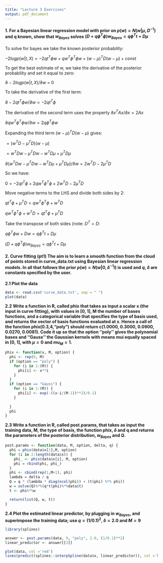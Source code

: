 ```yaml
---
title: "Lecture 3 Exercises"
output: pdf_document
---
```


#### 1. For a Bayesian linear regression model with prior on $p(w) = N (w | \mu, D^{-1})$ and q known, show that $w_{Bayes}$ solves $(D + q\phi^{T}\phi)w_{Bayes} = q\phi^{T}t + D\mu$

To solve for bayes we take the known posterior probability:

$-2 log p(w|t,X) = -2qt^{T}\phi w + qw^{T}\phi^{T}\phi w + (w - \mu)^{T}D(w - \mu) + const$

To get the best estimate of w, we take the derivative of the posterior probability and set it equal to zero:

$\partial -2 log p(w|t, X)/\partial w$ = 0

To take the derivative of the first term:

$\partial -2qt^{T}\phi w/\partial w = -2qt^{T}\phi$

The derivative of the second term uses the property $\partial x^{T}Ax/ \partial x = 2Ax$

$\partial q w^{T} \phi^{T} \phi w/\partial w = 2q\phi^{T}\phi w$

Expanding the third term $(w - \mu)^{T}D(w - \mu)$ gives:

$= (w^{T}D - \mu^{T}D)(w - \mu)$

$= w^{T}Dw - \mu^{T}Dw - w^{T}D\mu + \mu^{T}D\mu$

$\partial (w^{T}Dw - \mu^{T}Dw - w^{T}D\mu + \mu^{T}D\mu) / \partial w = 2w^{T}D - 2\mu^{T}D$

So we have:

$0 = -2qt^{T}\phi + 2qw^{T}\phi^{T}\phi + 2w^{T}D - 2\mu^{T}D$

Move negative terms to the LHS and divide both sides by 2:

$qt^{T}\phi + \mu^{T}D = qw^{T}\phi^{T}\phi + w^{T}D$

$qw^{T}\phi^{T}\phi + w^{T}D = qt^{T}\phi + \mu^{T}D$

Take the transpose of both sides (note: $D^{T} = D$:

$q\phi^{T}\phi w + Dw = q\phi^{T}t + D\mu$

$(D + q\phi^{T}\phi)w_{Bayes} = q\phi^{T}t + D\mu$



#### 2. Curve fitting (pt1) The aim is to learn a smooth function from the cloud of points stored in curve_data.txt using Bayesian linear regression models. In all that follows the prior $p(w) = N (w|0, \delta^{-1}I)$ is used and $q$, $\delta$ are constants specified by the user.

**2.1 Plot the data**

```r
data <- read.csv('curve_data.txt', sep = " ")
plot(data)
```

**2.2 Write a function in R, called phix that takes as input a scalar x (the input in curve fitting), with values in [0, 1], M the number of bases functions, and a categorical variable that specifies the type of basis used, and returns the vector of basis functions evaluated at x. Hence a call of the function phix(0.3,4,"poly") should return c(1.0000, 0.3000, 0.0900, 0.0270, 0.0081). Code it up so that the option ‘‘poly’’ gives the polynomial bases and ‘‘Gauss’’ the Gaussian kernels with means mui equally spaced in [0, 1], with $\mu = 0$ and $mu_{M} = 1.$**

```r
phix <- function(x, M, option) {
  phi <- rep(0, M)
  if (option == "poly") {
    for (i in 1:(M)) {
      phi[i] <- x**i
    }
  }
  if (option == "Gauss") {
    for (i in 1:(M)) {
      phi[i] <- exp(-((x-i/(M-1))**2)/0.1)
    }
    
  }
  phi
}
```

**2.3 Write a function in R, called post.params, that takes as input the training data, M, the type of basis, the function phix, $\delta$ and q and returns the parameters of the posterior distribution, $w_{Bayes}$ and $Q$.**

```r
post.params <- function(data, M, option, delta, q) {
  phi = phix(data$x[1],M, option)
  for (i in 2:length(data$x)) {
    phi_ <- phix(data$x[i], M, option)
    phi = rbind(phi, phi_)  
  }
  phi <- cbind(rep(1,M+1), phi)
  lambda = delta / q
  Q = q * (lambda * diag(ncol(phi)) + (t(phi) %*% phi))
  w = solve(Q)%*%(q*t(phi)%*%data$t)
  t <- phi%*%w

  return(list(Q, w, t))
}
```

**2.4 Plot the estimated linear predictor, by plugging in $w_{Bayes}$, and superimpose the training data; use $q = (1/0.1)^2$, $\delta = 2.0$ and $M = 9$**

```r
library(splines)

answer <- post.params(data, 9, "poly", 2.0, (1/0.1)**2)
linear_predictor <- answer[[3]]

plot(data, col ='red')
lines(predict(splines::interpSpline(data$x, linear_predictor)), col ='blue')
```
